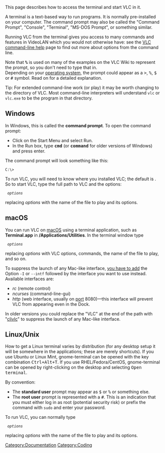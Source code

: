 <!-- note to editors: a single space before a line will cause that line to appear as if it were wrapped in <pre> HTML tags -->
{{See also|VLC command-line help|Console|label2=Console interfaces|Documentation:Command line}}

This page describes how to access the terminal and start VLC in it.

A terminal is a text-based way to run programs. It is normally pre-installed on your computer. The command prompt may also be called the "Command Prompt", "Console", "Terminal", "MS-DOS Prompt", or something similar.

Running VLC from the terminal gives you access to many commands and features in VideoLAN which you would not otherwise have: see the [[VLC command-line help]] page to find out more about options from the command line.

Note that '''<samp>%</samp>''' is used on many of the examples on the VLC Wiki to represent the prompt, so you don't need to type that in.<br>
Depending on your [[operating system]], the prompt could appear as a <samp>&gt;</samp>, <samp>%</samp>, <samp>$</samp> or <samp>#</samp> symbol. Read on for a detailed explanation.

Tip: For extended command-line work (or play) it may be worth changing to the directory of VLC. Most command-line interpreters will understand <code><nowiki>vlc</nowiki></code> or <code><nowiki>vlc.exe</nowiki></code> to be the program in that directory.

== Windows ==
In Windows, this is called the '''command prompt'''. To open the command prompt:
* Click on the Start Menu and select Run.
* In the Run box, type '''<kbd>cmd</kbd>''' (or '''<kbd>command</kbd>''' for older versions of Windows) and press enter.
The command prompt will look something like this:
 C:\>
To run VLC, you will need to know where you installed VLC; the default is '''<code>{{Path to VLC|windows|dir=y}}</code>'''. So to start VLC, type the full path to VLC and the options:
 {{Path to VLC|windows}} ''options''
replacing ''options'' with the name of the file to play and its options.

== macOS ==
You can run VLC on [[macOS]] using a terminal application, such as '''Terminal.app''' in '''/Applications/Utilities'''. In the terminal window type
 {{Path to VLC|mac}} ''options''
replacing ''options'' with VLC options, commands, the name of the file to play, and so on.

To suppress the launch of any Mac-like interface, <u>you have to add</u> the Option <code>-I</code> or <code>--intf</code> followed by the interface you want to use instead.<br>
Available interfaces are:
* ''rc'' (remote control)
* ''ncurses'' (command-line-gui)
* ''http'' (web interface, usually on [[port]] 8080)—this interface will prevent VLC from appearing even in the Dock.

In older versions you could replace the "VLC" at the end of the path with "[[clivlc]]" to suppress the launch of any Mac-like interface.

== Linux/Unix ==
How to get a Linux terminal varies by distribution (for any desktop setup it will be somewhere in the applications; these are merely shortcuts). If you use Ubuntu or Linux Mint, gnome-terminal can be opened with the key combination <kbd>Ctrl+Alt+T</kbd>. If you use RHEL/Fedora/CentOS, gnome-terminal can be opened by right-clicking on the desktop and selecting <samp>Open terminal</samp>.

By convention:
* The '''standard user''' prompt may appear as <samp>$</samp> or <samp>%</samp> or something else.<br>
* The '''root user''' prompt is represented with a <samp>#</samp>. This is an indication that you must either log in as root (potential security risk) or prefix the command with <code>sudo</code> and enter your password.<br>
To run VLC, you can normally type
 {{Path to VLC|linux}} ''options''
replacing ''options'' with the name of the file to play and its options.

[[Category:Documentation]] [[Category:Coding]]
